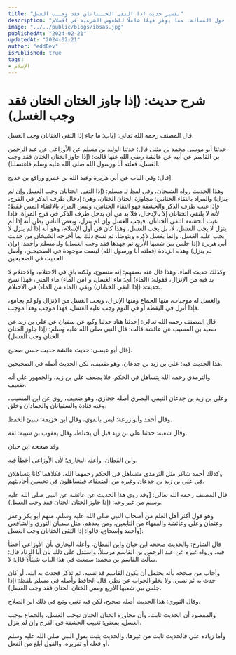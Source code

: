 ```yaml
---
title: "تفسير حديث اذا التقى الخــتانان فقد وجــب الغسل"
description: "يشرح هذا المقال أهمية الاغتسال الشرعي (الغسل) في الإسلام، مركزًا على حديث يتعلق بضرورة الغسل عندما يتلاقى الختانان. يتناول المقال اعتقادًا خاطئًا يتعلق بضرورة الغسل فقط في حالة الاحتلام، مؤكدًا الشروط الأوسع. كما يتناول المقال موضوع موثوقية الرواة، وتنوع الحديث، ووجهات نظر العلماء حول المسألة، مما يوفر فهمًا شاملًا للطقوس الشرعية في الإسلام."
image: "../../public/blogs/ibsas.jpg"
publishedAt: "2024-02-21"
updatedAt: "2024-02-21"
author: "eddDev"
isPublished: true
tags:
- الإسلام
---
```


# شرح حديث: (إذا جاوز الختان الختان فقد وجب الغسل)

قال المصنف رحمه الله تعالى: [باب: ما جاء إذا التقى الختانان وجب الغسل.

حدثنا أبو موسى محمد بن مثنى قال: حدثنا الوليد بن مسلم عن الأوزاعي عن عبد الرحمن بن القاسم عن أبيه عن عائشة رضي الله عنها قالت: (إذا جاوز الختان الختان فقد وجب الغسل، فعلته أنا ورسول الله صلى الله عليه وسلم فاغتسلنا).

قال: وفي الباب عن أبي هريرة وعبد الله بن عمرو ورافع بن خديج].

وهذا الحديث رواه الشيخان، وفي لفظ لـ مسلم: (إذا التقى الختانان وجب الغسل وإن لم ينزل) والمراد بالتقاء الختانين: مجاوزة الختان الختان، وهي: إدخال طرف الذكر في الفرج، فإذا غيب طرف الذكر والحشفة فهو التقاء الختانين، وليس المراد بالالتقاء المس فقط؛ لأنه لا يلتقي الختانان إلا بالإدخال، فلا بد من أن يدخل طرف الذكر في فرج المرأة، فإذا غيب الحشفة التقى الختانان، فيجب الغسل وإن لم ينزل، وبعض الناس يظن أنه إذا لم ينزل لا يجب الغسل، لا، بل يجب الغسل، وهذا كان في أول الإسلام، وهو أنه إذا لم ينزل لا يجب عليه الغسل، وإنما يغسل ذكره ويتوضأ، ثم نسخ ذلك بما أخرجه الشيخان من حديث أبي هريرة (إذا جلس بين شعبها الأربع ثم جهدها فقد وجب الغسل) ولـ مسلم وأحمد: (وإن لم ينزل) وهذه الزيادة (فعلته أنا ورسول الله) ليست موجودة في الصحيحين، وأصل الحديث في الصحيحين.

وكذلك حديث الماء، وهذا قال عنه بعضهم: إنه منسوخ، ولكنه باقٍ في الاحتلام، والاحتلام لا بد فيه من الإنزال، فقوله: (الماء) أي: ماء الغسل، و (من الماء) ماء المني، فهذا نسخ بحديث: (إذا التقى الختانان) وبقي (الماء من الماء) في الاحتلام.

والغسل له موجبات، منها الجماع ومنها الإنزال، ويجب الغسل من الإنزال ولو لم يجامع، فإذا أنزل في اليقظة أو في النوم وجب عليه الغسل، فهذا موجب وهذا موجب.

قال المصنف رحمه الله تعالى: [حدثنا هناد حدثنا وكيع عن سفيان عن علي بن زيد عن سعيد بن المسيب عن عائشة قالت: قال النبي صلى الله عليه وسلم: (إذا جاوز الختان الختان وجب الغسل).

قال أبو عيسى: حديث عائشة حديث حسن صحيح].

هذا الحديث فيه: علي بن زيد بن جدعان، وهو ضعيف، لكن الحديث أصله في الصحيحين.

والترمذي رحمه الله يتساهل في الحكم، فلا يضعف علي بن زيد، والجمهور على أنه ضعيف.

وعلي بن زيد بن جدعان التيمي البصري أصله حجازي، وهو ضعيف، روى عن ابن المسيب، وعنه قتادة والسفيانان والحمادان وخلق.

وقال أحمد وأبو زرعة: ليس بالقوي، وقال ابن خزيمة: سيئ الحفظ.

وقال شعبة: حدثنا علي بن زيد قبل أن يختلط، وقال يعقوب بن شيبة: ثقة.

وقد صححه ابن حبان

 وابن القطان، وأعله البخاري؛ لأن الأوزاعي أخطأ فيه.

وكذلك أحمد شاكر مثل الترمذي متساهل في الحكم رحمهما الله، فكلاهما كانا يتساهلان في علي بن زيد بن جدعان وغيره من الضعفاء، فيتساهلون في تحسين أحاديثهم.

قال المصنف رحمه الله تعالى: [وقد روي هذا الحديث عن عائشة عن النبي صلى الله عليه وسلم من غير وجه: (إذا جاوز الختان الختان فقد وجب الغسل).

وهو قول أكثر أهل العلم من أصحاب النبي صلى الله عليه وسلم، منهم أبو بكر وعمر وعثمان وعلي وعائشة والفقهاء من التابعين، ومن بعدهم، مثل سفيان الثوري والشافعي وأحمد وإسحاق، قالوا: إذا التقى الختانان وجب الغسل].

قال الشارح: والحديث صححه ابن حبان وابن القطان، وأعله البخاري بأن الأوزاعي أخطأ فيه، ورواه غيره عن عبد الرحمن بن القاسم مرسلاً، واستدل على ذلك بأن أبا الزناد قال: سألت القاسم بن محمد: سمعت في هذا الباب شيئاً؟ قال: لا.

وأجاب من صححه بأنه يحتمل أن يكون القاسم قد نسيه، ثم تذكر فحدث به ابنه، أو كان حدث به ثم نسي، ولا يخلو الجواب عن نظر، قال الحافظ وأصله في مسلم بلفظ: (إذا جلس بين شعبها الأربع ومس الختان الختان فقد وجب الغسل).

وقال النووي: هذا الحديث أصله صحيح، لكن فيه تغير، وتبع في ذلك ابن الصلاح.

والمقصود أن الحديث ثابت، وأن مجاوزة الختان الختان توجب الغسل، والجماع يوجب الغسل، بمعنى: تغييب الحشفة في الفرج وإن لم ينزل.

وأما زيادة علي فالحديث ثابت من غيرها، والحديث يثبت بقول النبي صلى الله عليه وسلم أو فعله أو تقريره، والقول أبلغ من الفعل.
